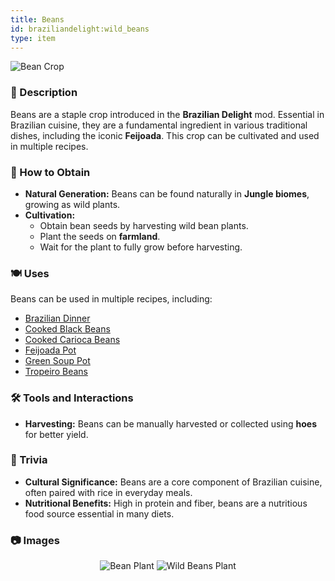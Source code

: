 ```yaml
---
title: Beans
id: braziliandelight:wild_beans
type: item
---
```


<img src="https://github.com/danbrown/deltaboxwiki/blob/main/docs/braziliandelight/.assets/images/brazilliandelight/crops/bean_crop.png?raw=true" alt="Bean Crop"/>

### 📜 Description
Beans are a staple crop introduced in the **Brazilian Delight** mod. Essential in Brazilian cuisine, they are a fundamental ingredient in various traditional dishes, including the iconic **Feijoada**. This crop can be cultivated and used in multiple recipes.

### 🌾 How to Obtain
- **Natural Generation:** Beans can be found naturally in **Jungle biomes**, growing as wild plants.
- **Cultivation:**
  - Obtain bean seeds by harvesting wild bean plants.
  - Plant the seeds on **farmland**.
  - Wait for the plant to fully grow before harvesting.

### 🍽️ Uses
Beans can be used in multiple recipes, including:
- [Brazilian Dinner](https://moddedmc.wiki/en/project/braziliandelight/docs/recipes)
- [Cooked Black Beans](https://moddedmc.wiki/en/project/braziliandelight/docs/recipes)
- [Cooked Carioca Beans](https://moddedmc.wiki/en/project/braziliandelight/docs/recipes)
- [Feijoada Pot](https://moddedmc.wiki/en/project/braziliandelight/docs/recipes)
- [Green Soup Pot](https://moddedmc.wiki/en/project/braziliandelight/docs/recipes)
- [Tropeiro Beans](https://moddedmc.wiki/en/project/braziliandelight/docs/recipes)

### 🛠️ Tools and Interactions
- **Harvesting:** Beans can be manually harvested or collected using **hoes** for better yield.

### 📌 Trivia
- **Cultural Significance:** Beans are a core component of Brazilian cuisine, often paired with rice in everyday meals.
- **Nutritional Benefits:** High in protein and fiber, beans are a nutritious food source essential in many diets.

### 📷 Images

<p align="center">
    <img src="https://github.com/danbrown/deltaboxwiki/blob/main/docs/braziliandelight/.assets/images/brazilliandelight/crops/nature/bean_nature.png?raw=true" alt="Bean Plant" style={{width: "250px", height: "auto", marginRight: "20px", borderRadius: "10px", boxShadow: "0 4px 8px rgba(0, 0, 0, 0.2)"}} />
    <img src="https://github.com/danbrown/deltaboxwiki/blob/main/docs/braziliandelight/.assets/images/brazilliandelight/crops/nature/wild_bean_nature.png?raw=true" alt="Wild Beans Plant" style={{width: "250px", height: "auto", marginLeft: "20px", borderRadius: "10px", boxShadow: "0 4px 8px rgba(0, 0, 0, 0.2)"}} />
</p>